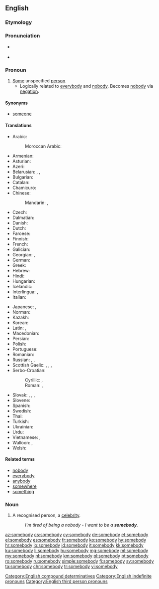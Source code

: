 ==English==

===Etymology===
{{compound|some|body|lang=en}}

===Pronunciation===
* {{a|US}} {{IPA|/ˈsʌmbədi/|/ˈsʌmbɑdi/|lang=en}}
* {{audio|en-us-somebody.ogg|Audio (US)|lang=en}}

===Pronoun===
{{en-pron}}

# [[some|Some]] unspecified [[person]].
#* Logically related to [[everybody]] and [[nobody]]. Becomes [[nobody]] via [[negation]].

====Synonyms====
* [[someone]]

====Translations====
{{trans-top|some unspecified person}}
* Arabic: {{t+|ar|أحد|m|tr=ʾáḥad|sc=Arab}}
*: Moroccan Arabic: {{t|ary|شِواحد|tr=šiwaḥed}}
* Armenian: {{t+|hy|մեկ|alt=մեկը}}
* Asturian: {{t|ast|daquién}}
* Azeri: {{t+|az|kimsə}}
* Belarusian: {{t|be|хто́сьці|sc=Cyrl}}, {{t|be|хтось|sc=Cyrl}}, {{t|be|не́хта|sc=Cyrl}}
* Bulgarian: {{t|bg|някой|m|tr=njakoj|sc=Cyrl}}
* Catalan: {{t+|ca|algú}}
* Chamicuro: {{t|ccc|ana'shanaye}}
* Chinese:
*: Mandarin: {{t+|cmn|有人|tr=yǒurén|sc=Hani}}, {{t+|cmn|某人|tr=mǒurén|sc=Hani}}
* Czech: {{t+|cs|někdo|m}}
* Dalmatian: {{t|dlm|čertjoin}}
* Danish: {{t+|da|nogen}}
* Dutch: {{t+|nl|iemand}}
* Faroese: {{t|fo|onkur}}
* Finnish: {{t+|fi|joku}}
* French: {{t+|fr|quelqu'un}}
* Galician: {{t+|gl|alguén}}
* Georgian: {{t|ka|ვიღაც}}, {{t|ka|ვინმე}}
* German: {{t+|de|jemand}}
* Greek: {{t+|el|κάποιος}}
* Hebrew: {{t|he|מישהו|m|tr=míshehu|sc=Hebr}}
* Hindi: {{t|hi|कोई|tr=koī|sc=Deva}}
* Hungarian: {{t+|hu|valaki}}
* Icelandic: {{t+|is|einhver|m}}
* Interlingua: {{t|ia|alicuno}}, {{t|ia|alcuno}}
* Italian: {{t+|it|qualcuno}}
{{trans-mid}}
* Japanese: {{t|ja|誰か|tr=だれか, dareka}}, {{t|ja|ある人|tr=あるひと, aruhito|sc=Jpan}}
* Norman: {{t|nrf|tchitch'un}}
* Kazakh: {{t|kk|біреу|tr=birew|sc=Cyrl}}
* Korean: {{t|ko|누군가|tr=nugunga|sc=Hang}}
* Latin: {{t+|la|aliquis|m|f}}, {{t|la|aliquid|n}}
* Macedonian: {{t|mk|некој|m|tr=nékoj|sc=Cyrl}}
* Persian: {{t+|fa|کسی|tr=kasi}}
* Polish: {{t+|pl|ktoś|m}}
* Portuguese: {{t+|pt|alguém}}
* Romanian: {{t+|ro|cineva}}
* Russian: {{t+|ru|кто-то|m|tr=któ-to}}, {{t+|ru|некто|m|tr=nékto|sc=Cyrl}}, {{t+|ru|кое-кто|m|tr=kóje-któ|sc=Cyrl}}
* Scottish Gaelic: {{t|gd|cuideigin}}, {{qualifier|male}} {{t|gd|duin'-eigin}}, {{qualifier|male}} {{t|gd|feareigin}}, {{qualifier|female}} {{t|gd|tè-eigin}}
* Serbo-Croatian:
*: Cyrillic: {{qualifier|Bosnian, Serbian}} {{t|sh|неко|m|sc=Cyrl}}, {{qualifier|Croatian}} {{t|sh|нетко|m|sc=Cyrl}}
*: Roman: {{qualifier|Bosnian, Serbian}} {{t+|sh|neko|m}}, {{qualifier|Croatian}} {{t|sh|netko|m}}
* Slovak: {{t|sk|niekto|m}}, {{t|sk|dakto|m}}, {{t|sk|voľakto}}, {{t|sk|ktosi}}
* Slovene: {{t|sl|nekdó}}
* Spanish: {{t+|es|alguien}}
* Swedish: {{t+|sv|någon}}
* Thai: {{t|th|บางคน|tr=baang kon|sc=Thai}}
* Turkish: {{t+|tr|kimse}}
* Ukrainian: {{t+|uk|хтось|m|tr=xtos’|sc=Cyrl}}
* Urdu: {{t|ur|کوئی|tr=koī|sc=ur-Arab}}
* Vietnamese: {{t|vi|một người nào đó}}, {{t+|vi|có người}}
* Walloon: {{t+|wa|ene sakî}}, {{t|wa|kéconk}}
* Welsh: {{t+|cy|rhywun|m}}
{{trans-bottom}}

====Related terms====
* [[nobody]]
* [[everybody]]
* [[anybody]]
* [[somewhere]]
* [[something]]

===Noun===
{{en-noun|somebodies}}

# A recognised person, a [[celebrity]].
#: ''I'm tired of being a nobody - I want to be a '''somebody'''.''

[[Category:English compound determinatives]]
[[Category:English indefinite pronouns]]
[[Category:English third person pronouns]]

[[az:somebody]]
[[cs:somebody]]
[[cy:somebody]]
[[de:somebody]]
[[et:somebody]]
[[el:somebody]]
[[es:somebody]]
[[fr:somebody]]
[[ko:somebody]]
[[hy:somebody]]
[[hr:somebody]]
[[io:somebody]]
[[id:somebody]]
[[it:somebody]]
[[kk:somebody]]
[[ku:somebody]]
[[li:somebody]]
[[hu:somebody]]
[[mg:somebody]]
[[ml:somebody]]
[[my:somebody]]
[[nl:somebody]]
[[km:somebody]]
[[pl:somebody]]
[[pt:somebody]]
[[ro:somebody]]
[[ru:somebody]]
[[simple:somebody]]
[[fi:somebody]]
[[sv:somebody]]
[[ta:somebody]]
[[chr:somebody]]
[[tr:somebody]]
[[vi:somebody]]